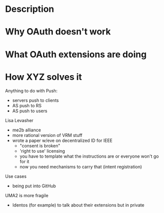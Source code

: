 # Description


# Why OAuth doesn't work



# What OAuth extensions are doing


# How XYZ solves it




Anything to do with Push:
  - servers push to clients
  - AS push to RS
  - AS push to users

Lisa Levasher
  - me2b alliance
  - more rational version of VRM stuff
  - wrote a paper w/eve on decentralized ID for IEEE
    - "consent is broken"
    - 'right to use' licensing
    - you have to template what the instructions are or everyone won't go for it
    - now you need mechanisms to carry that (intent registration)
  
Use cases
  - being put into GitHub

UMA2 is more fragile
  - Identos (for example) to talk about their extensions but in private

